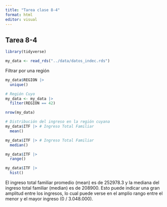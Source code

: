 ```yaml
---
title: "Tarea clase 8-4"
format: html
editor: visual
---
```


## Tarea 8-4

```r
library(tidyverse)
```

```r
my_data <- read_rds("../data/datos_indec.rds")
```

Filtrar por una región

```r
my_data$REGION |> 
  unique()
```

```r
# Región Cuyo 
my_data <- my_data |>
  filter(REGION == 42)
```

```r
nrow(my_data)
```

```r
# Distribución del ingreso en la región cuyana
my_data$ITF |> # Ingreso Total Familiar
  mean()
```

```r
my_data$ITF |> # Ingreso Total Familiar
  median()
```

```r
my_data$ITF |> 
  range()
```

```r
my_data$ITF |> 
  hist()
```

El ingreso total familiar promedio (mean) es de 252978.3 y la mediana del ingreso total familiar (median) es de 208900. Esto puede indicar una gran amplitud entre los ingresos, lo cual puede verse en el amplio rango entre el menor y el mayor ingreso (0 / 3.048.000).
